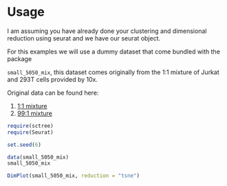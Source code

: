 

# Usage

I am assuming you have already done your clustering and dimensional reduction
using seurat and we have our seurat object.

For this examples we will use a dummy dataset that come bundled with the package

`small_5050_mix`, this dataset comes originally from the 1:1 mixture of Jurkat 
and 293T cells provided by 10x.

Original data can be found here:

1. [1:1 mixture](https://support.10xgenomics.com/single-cell-gene-expression/datasets/1.1.0/jurkat:293t_50:50)
2. [99:1 mixture](https://support.10xgenomics.com/single-cell-gene-expression/datasets/1.1.0/jurkat_293t_99_1)


```r
require(sctree)
require(Seurat)

set.seed(6)

data(small_5050_mix)
small_5050_mix

DimPlot(small_5050_mix, reduction = "tsne")
```
